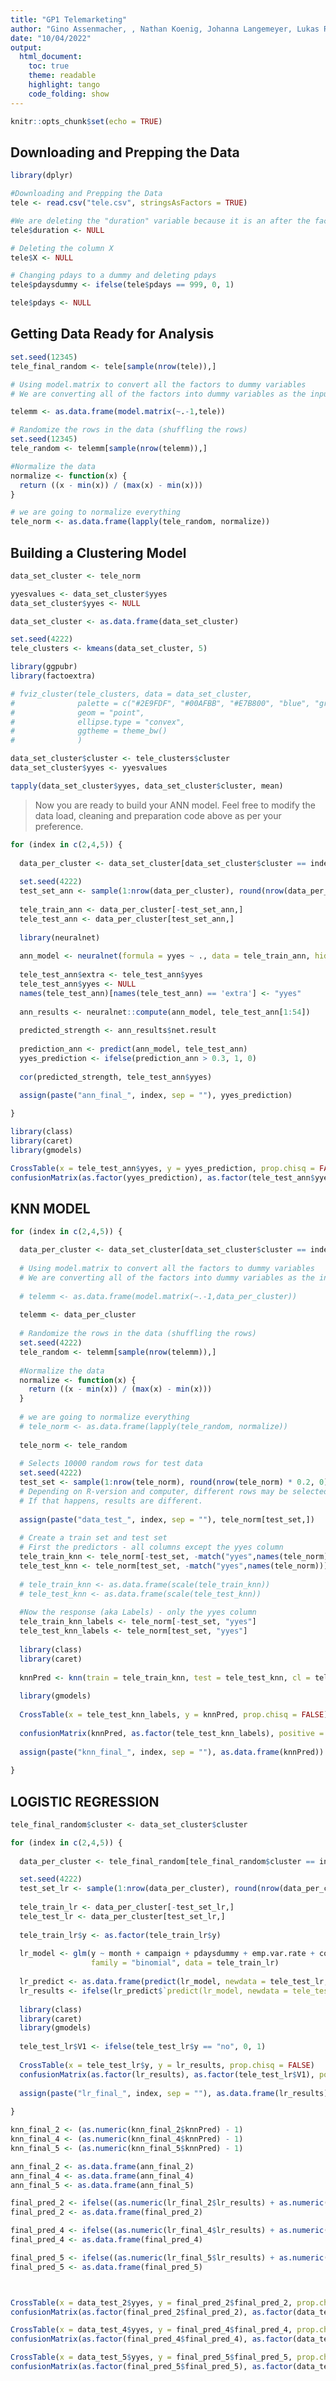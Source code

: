 ```yaml
---
title: "GP1 Telemarketing"
author: "Gino Assenmacher, , Nathan Koenig, Johanna Langemeyer, Lukas Resch, Benjamin Roemer"
date: "10/04/2022"
output:
  html_document:
    toc: true
    theme: readable
    highlight: tango
    code_folding: show
---
```


```r
knitr::opts_chunk$set(echo = TRUE)
```

## Downloading and Prepping the Data

```r

library(dplyr)

#Downloading and Prepping the Data
tele <- read.csv("tele.csv", stringsAsFactors = TRUE)

#We are deleting the "duration" variable because it is an after the fact measurement. We only should be using variables that we know before the call
tele$duration <- NULL

# Deleting the column X
tele$X <- NULL

# Changing pdays to a dummy and deleting pdays
tele$pdaysdummy <- ifelse(tele$pdays == 999, 0, 1)

tele$pdays <- NULL
```

## Getting Data Ready for Analysis

```r

set.seed(12345)
tele_final_random <- tele[sample(nrow(tele)),]

# Using model.matrix to convert all the factors to dummy variables
# We are converting all of the factors into dummy variables as the input into knn has to be numeric

telemm <- as.data.frame(model.matrix(~.-1,tele))

# Randomize the rows in the data (shuffling the rows)
set.seed(12345)
tele_random <- telemm[sample(nrow(telemm)),]

#Normalize the data
normalize <- function(x) {
  return ((x - min(x)) / (max(x) - min(x)))
}

# we are going to normalize everything 
tele_norm <- as.data.frame(lapply(tele_random, normalize))

```

## Building a Clustering Model

```r

data_set_cluster <- tele_norm

yyesvalues <- data_set_cluster$yyes
data_set_cluster$yyes <- NULL

data_set_cluster <- as.data.frame(data_set_cluster)

set.seed(4222)
tele_clusters <- kmeans(data_set_cluster, 5)

library(ggpubr)
library(factoextra)

# fviz_cluster(tele_clusters, data = data_set_cluster,
#              palette = c("#2E9FDF", "#00AFBB", "#E7B800", "blue", "green"), 
#              geom = "point",
#              ellipse.type = "convex", 
#              ggtheme = theme_bw()
#              )

data_set_cluster$cluster <- tele_clusters$cluster
data_set_cluster$yyes <- yyesvalues

tapply(data_set_cluster$yyes, data_set_cluster$cluster, mean)


```

> Now you are ready to build your ANN model. Feel free to modify the data load, cleaning and preparation code above as per your preference.

```r

for (index in c(2,4,5)) {
  
  data_per_cluster <- data_set_cluster[data_set_cluster$cluster == index,]
  
  set.seed(4222)
  test_set_ann <- sample(1:nrow(data_per_cluster), round(nrow(data_per_cluster) * 0.2, 0))
  
  tele_train_ann <- data_per_cluster[-test_set_ann,]
  tele_test_ann <- data_per_cluster[test_set_ann,]
  
  library(neuralnet)
  
  ann_model <- neuralnet(formula = yyes ~ ., data = tele_train_ann, hidden = 2)
  
  tele_test_ann$extra <- tele_test_ann$yyes
  tele_test_ann$yyes <- NULL
  names(tele_test_ann)[names(tele_test_ann) == 'extra'] <- "yyes" 
  
  ann_results <- neuralnet::compute(ann_model, tele_test_ann[1:54])
  
  predicted_strength <- ann_results$net.result
  
  prediction_ann <- predict(ann_model, tele_test_ann)
  yyes_prediction <- ifelse(prediction_ann > 0.3, 1, 0)
  
  cor(predicted_strength, tele_test_ann$yyes)
  
  assign(paste("ann_final_", index, sep = ""), yyes_prediction)

}

```

```r

library(class)
library(caret)
library(gmodels)

CrossTable(x = tele_test_ann$yyes, y = yyes_prediction, prop.chisq = FALSE)
confusionMatrix(as.factor(yyes_prediction), as.factor(tele_test_ann$yyes), positive = "1")

```

## KNN MODEL

```r

for (index in c(2,4,5)) {

  data_per_cluster <- data_set_cluster[data_set_cluster$cluster == index,]
  
  # Using model.matrix to convert all the factors to dummy variables
  # We are converting all of the factors into dummy variables as the input into knn has to be numeric
  
  # telemm <- as.data.frame(model.matrix(~.-1,data_per_cluster))
  
  telemm <- data_per_cluster
  
  # Randomize the rows in the data (shuffling the rows)
  set.seed(4222)
  tele_random <- telemm[sample(nrow(telemm)),]
  
  #Normalize the data
  normalize <- function(x) {
    return ((x - min(x)) / (max(x) - min(x)))
  }
  
  # we are going to normalize everything 
  # tele_norm <- as.data.frame(lapply(tele_random, normalize))
  
  tele_norm <- tele_random
  
  # Selects 10000 random rows for test data
  set.seed(4222)
  test_set <- sample(1:nrow(tele_norm), round(nrow(tele_norm) * 0.2, 0))
  # Depending on R-version and computer, different rows may be selected. 
  # If that happens, results are different.
  
  assign(paste("data_test_", index, sep = ""), tele_norm[test_set,])
  
  # Create a train set and test set
  # First the predictors - all columns except the yyes column
  tele_train_knn <- tele_norm[-test_set, -match("yyes",names(tele_norm))]
  tele_test_knn <- tele_norm[test_set, -match("yyes",names(tele_norm))]
  
  # tele_train_knn <- as.data.frame(scale(tele_train_knn))
  # tele_test_knn <- as.data.frame(scale(tele_test_knn))
  
  #Now the response (aka Labels) - only the yyes column
  tele_train_knn_labels <- tele_norm[-test_set, "yyes"]
  tele_test_knn_labels <- tele_norm[test_set, "yyes"]
  
  library(class)
  library(caret)
  
  knnPred <- knn(train = tele_train_knn, test = tele_test_knn, cl = tele_train_knn_labels, k = 3)
  
  library(gmodels)
  
  CrossTable(x = tele_test_knn_labels, y = knnPred, prop.chisq = FALSE)
  
  confusionMatrix(knnPred, as.factor(tele_test_knn_labels), positive = "1")
  
  assign(paste("knn_final_", index, sep = ""), as.data.frame(knnPred))
  
}
```


## LOGISTIC REGRESSION

```r

tele_final_random$cluster <- data_set_cluster$cluster

for (index in c(2,4,5)) {
  
  data_per_cluster <- tele_final_random[tele_final_random$cluster == index,]

  set.seed(4222)
  test_set_lr <- sample(1:nrow(data_per_cluster), round(nrow(data_per_cluster) * 0.2, 0))
  
  tele_train_lr <- data_per_cluster[-test_set_lr,]
  tele_test_lr <- data_per_cluster[test_set_lr,]
  
  tele_train_lr$y <- as.factor(tele_train_lr$y)
  
  lr_model <- glm(y ~ month + campaign + pdaysdummy + emp.var.rate + cons.price.idx + cons.conf.idx,
                  family = "binomial", data = tele_train_lr)
  
  lr_predict <- as.data.frame(predict(lr_model, newdata = tele_test_lr, type = "response"))
  lr_results <- ifelse(lr_predict$`predict(lr_model, newdata = tele_test_lr, type = "response")` > 0.08, 1, 0)
  
  library(class)
  library(caret)
  library(gmodels)
  
  tele_test_lr$V1 <- ifelse(tele_test_lr$y == "no", 0, 1)
  
  CrossTable(x = tele_test_lr$y, y = lr_results, prop.chisq = FALSE)
  confusionMatrix(as.factor(lr_results), as.factor(tele_test_lr$V1), positive = "1")
  
  assign(paste("lr_final_", index, sep = ""), as.data.frame(lr_results))
  
}

```

```r

knn_final_2 <- (as.numeric(knn_final_2$knnPred) - 1)
knn_final_4 <- (as.numeric(knn_final_4$knnPred) - 1)
knn_final_5 <- (as.numeric(knn_final_5$knnPred) - 1)

ann_final_2 <- as.data.frame(ann_final_2)
ann_final_4 <- as.data.frame(ann_final_4)
ann_final_5 <- as.data.frame(ann_final_5)

final_pred_2 <- ifelse((as.numeric(lr_final_2$lr_results) + as.numeric(knn_final_2) + as.numeric(ann_final_2$V1)) > 1, 1, 0)
final_pred_2 <- as.data.frame(final_pred_2)

final_pred_4 <- ifelse((as.numeric(lr_final_4$lr_results) + as.numeric(knn_final_4) + as.numeric(ann_final_4$V1)) > 1, 1, 0)
final_pred_4 <- as.data.frame(final_pred_4)

final_pred_5 <- ifelse((as.numeric(lr_final_5$lr_results) + as.numeric(knn_final_5) + as.numeric(ann_final_5$V1)) > 1, 1, 0)
final_pred_5 <- as.data.frame(final_pred_5)



CrossTable(x = data_test_2$yyes, y = final_pred_2$final_pred_2, prop.chisq = FALSE)
confusionMatrix(as.factor(final_pred_2$final_pred_2), as.factor(data_test_2$yyes), positive = "1")

CrossTable(x = data_test_4$yyes, y = final_pred_4$final_pred_4, prop.chisq = FALSE)
confusionMatrix(as.factor(final_pred_4$final_pred_4), as.factor(data_test_4$yyes), positive = "1")

CrossTable(x = data_test_5$yyes, y = final_pred_5$final_pred_5, prop.chisq = FALSE)
confusionMatrix(as.factor(final_pred_5$final_pred_5), as.factor(data_test_5$yyes), positive = "1")

```


